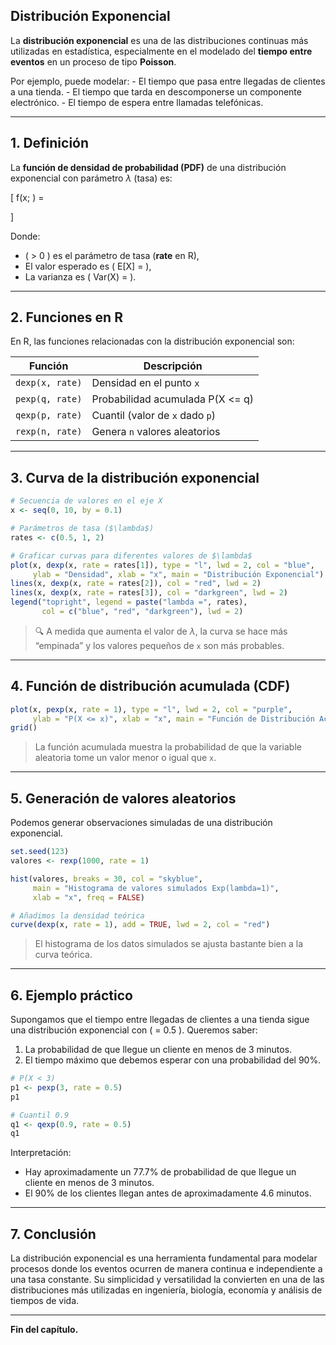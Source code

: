 ## Distribución Exponencial

La **distribución exponencial** es una de las distribuciones continuas más utilizadas en estadística, especialmente en el modelado del **tiempo entre eventos** en un proceso de tipo **Poisson**.  

Por ejemplo, puede modelar:
- El tiempo que pasa entre llegadas de clientes a una tienda.
- El tiempo que tarda en descomponerse un componente electrónico.
- El tiempo de espera entre llamadas telefónicas.

---

## 1. Definición

La **función de densidad de probabilidad (PDF)** de una distribución exponencial con parámetro $\lambda$ (tasa) es:

\[
f(x; \lambda) = 
\begin{cases} 
\lambda e^{-\lambda x}, & x \ge 0, \\
0, & x < 0
\end{cases}
\]

Donde:

- \( \lambda > 0 \) es el parámetro de tasa (**rate** en R),
- El valor esperado es \( E[X] = \frac{1}{\lambda} \),
- La varianza es \( Var(X) = \frac{1}{\lambda^2} \).

---

## 2. Funciones en R

En R, las funciones relacionadas con la distribución exponencial son:

| Función | Descripción |
|----------|--------------|
| `dexp(x, rate)` | Densidad en el punto `x` |
| `pexp(q, rate)` | Probabilidad acumulada P(X <= q) |
| `qexp(p, rate)` | Cuantil (valor de `x` dado `p`) |
| `rexp(n, rate)` | Genera `n` valores aleatorios |

---

## 3. Curva de la distribución exponencial

```r
# Secuencia de valores en el eje X
x <- seq(0, 10, by = 0.1)

# Parámetros de tasa ($\lambda$)
rates <- c(0.5, 1, 2)

# Graficar curvas para diferentes valores de $\lambda$
plot(x, dexp(x, rate = rates[1]), type = "l", lwd = 2, col = "blue",
     ylab = "Densidad", xlab = "x", main = "Distribución Exponencial")
lines(x, dexp(x, rate = rates[2]), col = "red", lwd = 2)
lines(x, dexp(x, rate = rates[3]), col = "darkgreen", lwd = 2)
legend("topright", legend = paste("lambda =", rates),
       col = c("blue", "red", "darkgreen"), lwd = 2)
```

> 🔍 A medida que aumenta el valor de $\lambda$, la curva se hace más “empinada” y los valores pequeños de `x` son más probables.

---

## 4. Función de distribución acumulada (CDF)

```r
plot(x, pexp(x, rate = 1), type = "l", lwd = 2, col = "purple",
     ylab = "P(X <= x)", xlab = "x", main = "Función de Distribución Acumulada")
grid()
```

> La función acumulada muestra la probabilidad de que la variable aleatoria tome un valor menor o igual que `x`.

---

## 5. Generación de valores aleatorios

Podemos generar observaciones simuladas de una distribución exponencial.

```r
set.seed(123)
valores <- rexp(1000, rate = 1)

hist(valores, breaks = 30, col = "skyblue",
     main = "Histograma de valores simulados Exp(lambda=1)",
     xlab = "x", freq = FALSE)

# Añadimos la densidad teórica
curve(dexp(x, rate = 1), add = TRUE, lwd = 2, col = "red")
```

> El histograma de los datos simulados se ajusta bastante bien a la curva teórica.

---

## 6. Ejemplo práctico

Supongamos que el tiempo entre llegadas de clientes a una tienda sigue una distribución exponencial con ( \lambda = 0.5 ).
Queremos saber:

1. La probabilidad de que llegue un cliente en menos de 3 minutos.
2. El tiempo máximo que debemos esperar con una probabilidad del 90%.

```r
# P(X < 3)
p1 <- pexp(3, rate = 0.5)
p1

# Cuantil 0.9
q1 <- qexp(0.9, rate = 0.5)
q1
```

Interpretación:

* Hay aproximadamente un 77.7% de probabilidad de que llegue un cliente en menos de 3 minutos.
* El 90% de los clientes llegan antes de aproximadamente 4.6 minutos.

---

## 7. Conclusión

La distribución exponencial es una herramienta fundamental para modelar procesos donde los eventos ocurren de manera continua e independiente a una tasa constante.
Su simplicidad y versatilidad la convierten en una de las distribuciones más utilizadas en ingeniería, biología, economía y análisis de tiempos de vida.

---

**Fin del capítulo.**
